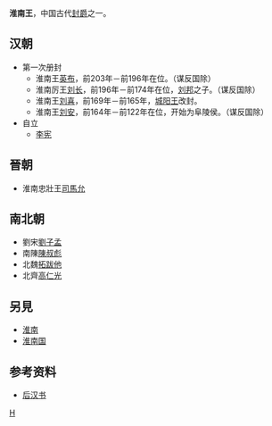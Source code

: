 '''淮南王'''，中国古代[[封爵|封爵]]之一。

== 汉朝 ==
*第一次册封
**淮南王[[英布|英布]]，前203年－前196年在位。（谋反国除）
**淮南厉王[[刘长_(淮南王)|刘长]]，前196年－前174年在位，[[刘邦|刘邦]]之子。（谋反国除）
**淮南王[[刘喜_(城阳王)|刘喜]]，前169年－前165年，[[城阳王|城阳王]]改封。
**淮南王[[刘安|刘安]]，前164年－前122年在位，开始为阜陵侯。（谋反国除）
*自立
**[[李宪_(新朝)|李宪]]

==晉朝==
*淮南忠壯王[[司馬允|司馬允]]

==南北朝==
*劉宋[[劉子孟|劉子孟]]
*南陳[[陳叔彪|陳叔彪]]
*北魏[[拓跋他|拓跋他]]
*北齊[[高仁光|高仁光]]

==另見==
*[[淮南|淮南]]
*[[淮南国|淮南国]]

==参考资料==
*[[后汉书|后汉书]]

[[Category:汉朝诸侯王封号|H]]
{{disambig|Cat=三字封號消歧義}}